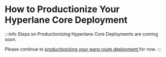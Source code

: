 # How to Productionize Your Hyperlane Core Deployment

:::info
Steps on Productionizing Hyperlane Core Deployments are coming soon.

Please continue to [productionizing your warp route deployment ](/warp-production.mdx) for now.
:::
